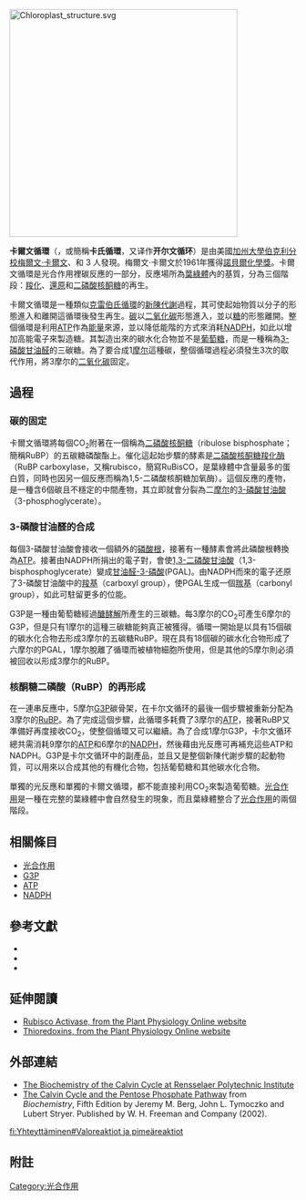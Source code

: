 {{NoteTA
|G1=People
|G2=生命科学
}}
{{Expand|time=2010-9-19}}
{{unreferenced|time=2010-07-28T08:10:05+00:00}}
[[File:Chloroplast_structure.svg|400px]]
{{File2|zh=Calvin-cycle4 (zh-cn).svg|zh-hans=Calvin-cycle4 (zh-cn).svg|zh-hant=Calvin-cycle4 (zh-tw).svg|thumb|right|400px|卡爾文循環}}

'''卡爾文循環'''（{{lang-en|Calvin cycle}}，或簡稱'''卡氏循環'''，又译作'''开尔文循环'''）是由美國[[加州大學伯克利分校|加州大學伯克利分校]][[梅爾文·卡爾文|梅爾文·卡爾文]]、{{link-en|安德魯·本森|Andrew Benson}}和{{link-en| 詹姆斯·巴沙姆 | James Bassham}} 3 人發現。梅爾文·卡爾文於1961年獲得[[諾貝爾化學獎|諾貝爾化學獎]]。卡爾文循環是光合作用裡碳反應的一部分，反應場所為[[葉綠體|葉綠體]]內的基質，分為三個階段：[[羧化|羧化]]、[[還原|還原]]和[[二磷酸核酮糖|二磷酸核酮糖]]的再生。

卡爾文循環是一種類似[[三羧酸循環|克雷伯氏循環]]的[[新陳代謝|新陳代謝]]過程，其可使起始物質以分子的形態進入和離開這循環後發生再生。[[碳|碳]]以[[二氧化碳|二氧化碳]]形態進入，並以[[糖|糖]]的形態離開。整個循環是利用[[三磷酸腺苷|ATP]]作為[[能量|能量]]來源，並以降低能階的方式來消耗[[NADPH|NADPH]]，如此以增加高能電子來製造糖。其製造出來的碳水化合物並不是[[葡萄糖|葡萄糖]]，而是一種稱為[[3-磷酸甘油醛|3-磷酸甘油醛]]的三碳糖。為了要合成1[[摩尔_(单位)|摩尔]]這種碳，整個循環過程必須發生3次的取代作用，將3摩尔的[[二氧化碳|二氧化碳]]固定。

==過程==
=== 碳的固定 ===

卡爾文循環將每個CO<sub>2</sub>附著在一個稱為[[二磷酸核酮糖|二磷酸核酮糖]]（ribulose bisphosphate；簡稱RuBP）的五碳糖磷酸酯上。催化這起始步驟的酵素是[[1,5-二磷酸核酮糖羧化酶/加氧酶|二磷酸核酮糖羧化酶]]（RuBP carboxylase，又稱rubisco，簡寫RuBisCO，是葉綠體中含量最多的蛋白質，同時也因另一個反應而稱為1,5-二磷酸核酮糖加氧酶）。這個反應的產物，是一種含6個碳且不穩定的中間產物，其立即就會分裂為二[[摩尔_(单位)|摩尔]]的[[3-磷酸甘油酸|3-磷酸甘油酸]]（3-phosphoglycerate）。

=== 3-磷酸甘油醛的合成 ===

每個3-磷酸甘油酸會接收一個額外的[[磷酸根|磷酸根]]，接著有一種酵素會將此磷酸根轉換為[[三磷酸腺苷|ATP]]。接著由NADPH所捐出的電子對，會使[[1,3-二磷酸甘油酸|1,3-二磷酸甘油酸]]（1,3-bisphosphoglycerate）變成[[甘油醛-3-磷酸|甘油醛-3-磷酸]](PGAL)。由NADPH而來的電子还原了3-磷酸甘油酸中的[[羧基|羧基]]（carboxyl group），使PGAL生成一個[[羰基|羰基]]（carbonyl group），如此可駐留更多的位能。

G3P是一種由葡萄糖經過[[醣酵解|醣酵解]]所產生的三碳糖。每3摩尔的CO<sub>2</sub>可產生6摩尔的G3P，但是只有1摩尔的這種三碳糖能夠真正被獲得。循環一開始是以具有15個碳的碳水化合物去形成3摩尔的五碳糖RuBP。現在具有18個碳的碳水化合物形成了六摩尔的PGAL，1摩尔脫離了循環而被植物細胞所使用，但是其他的5摩尔則必須被回收以形成3摩尔的RuBP。

=== 核酮糖二磷酸（RuBP）的再形成===

在一連串反應中，5摩尔[[G3P|G3P]]碳骨架，在卡尔文循环的最後一個步驟被重新分配為3摩尔的[[RuBP|RuBP]]。為了完成這個步驟，此循環多耗費了3摩尔的[[三磷酸腺苷|ATP]]，接著RuBP又準備好再度接收CO<sub>2</sub>，使整個循環又可以繼續。為了合成1摩尔G3P，卡尔文循环總共需消耗9摩尔的[[三磷酸腺苷|ATP]]和6摩尔的[[NADPH|NADPH]]，然後藉由光反應可再補充這些ATP和NADPH。G3P是卡尔文循环中的副產品，並且又是整個新陳代謝步驟的起動物質，可以用來以合成其他的有機化合物，包括葡萄糖和其他碳水化合物。

單獨的光反應和單獨的卡爾文循環，都不能直接利用CO<sub>2</sub>來製造葡萄糖。[[光合作用|光合作用]]是一種在完整的葉綠體中會自然發生的現象，而且葉綠體整合了[[光合作用|光合作用]]的兩個階段。

==相關條目==
* [[光合作用|光合作用]]
* [[G3P|G3P]]
* [[三磷酸腺苷|ATP]]
* [[NADPH|NADPH]]

==參考文獻==
{{refbegin}}
*{{cite journal |author=Bassham JA |title=Mapping the carbon reduction cycle: a personal retrospective |journal=Photosyn. Res. |volume=76 |issue=1-3 |pages=35–52 |year=2003 |pmid=16228564 |doi=10.1023/A:1024929725022 }}
*{{cite web |author=Diwan, Joyce J. |title=Photosynthetic Dark Reaction |year=2005 |work= |publisher=Biochemistry and Biophysics, Rensselaer Polytechnic Institute |url=http://www.rpi.edu/dept/bcbp/molbiochem/MBWeb/mb2/part1/dark.htm |deadurl=yes |archiveurl=https://web.archive.org/web/20050316092319/http://www.rpi.edu/dept/bcbp/molbiochem/MBWeb/mb2/part1/dark.htm |archivedate=2005-03-16 |accessdate=2018-01-27 }}
*{{Cite journal |last1=Portis |first1=Archie |last2=Parry |first2=Martin |title=Discoveries in Rubisco (Ribulose 1,5-bisphosphate carboxylase/oxygenase): a historical perspective |url=http://ddr.nal.usda.gov/dspace/bitstream/10113/3976/1/IND43944177.pdf |doi=10.1007/s11120-007-9225-6 |year=2007 |journal=Photosynthesis Research |volume=94 |issue=1 |pages=121–143 |pmid=17665149 |deadurl=yes |archiveurl=https://web.archive.org/web/20120312090903/http://ddr.nal.usda.gov/dspace/bitstream/10113/3976/1/IND43944177.pdf |archivedate=2012-03-12 |df= |access-date=2018-01-27 }}
{{refend}}

==延伸閱讀==
{{refbegin}}
*[http://4e.plantphys.net/article.php?ch=8&id=81 Rubisco Activase, from the Plant Physiology Online website]{{Wayback|url=http://4e.plantphys.net/article.php?ch=8&id=81 |date=20090218124635 }}
*[http://4e.plantphys.net/article.php?ch=8&id=80 Thioredoxins, from the Plant Physiology Online website]{{Wayback|url=http://4e.plantphys.net/article.php?ch=8&id=80 |date=20080616040922 }}
{{refend}}

==外部連結==
*[https://web.archive.org/web/20050316092319/http://www.rpi.edu/dept/bcbp/molbiochem/MBWeb/mb2/part1/dark.htm The Biochemistry of the Calvin Cycle at Rensselaer Polytechnic Institute]
*[https://www.ncbi.nlm.nih.gov/books/NBK22344/ The Calvin Cycle and the Pentose Phosphate Pathway]{{Wayback|url=https://www.ncbi.nlm.nih.gov/books/NBK22344/ |date=20160105205719 }} from ''Biochemistry'', Fifth Edition by Jeremy M. Berg, John L. Tymoczko and Lubert Stryer. Published by W. H. Freeman and Company (2002).

[[Category:光合作用|Category:光合作用]]

[[fi:Yhteyttäminen#Valoreaktiot_ja_pimeäreaktiot|fi:Yhteyttäminen#Valoreaktiot ja pimeäreaktiot]]

==附註==
{{Reflist}}